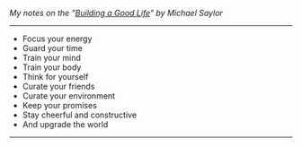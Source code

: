<SmoothRender>

_My notes on the "[Building a Good Life](https://www.instagram.com/p/C9oPcl3IN8d)" by Michael Saylor_

---

- Focus your energy
- Guard your time
- Train your mind
- Train your body
- Think for yourself
- Curate your friends
- Curate your environment
- Keep your promises
- Stay cheerful and constructive
- And upgrade the world

---

</SmoothRender>
